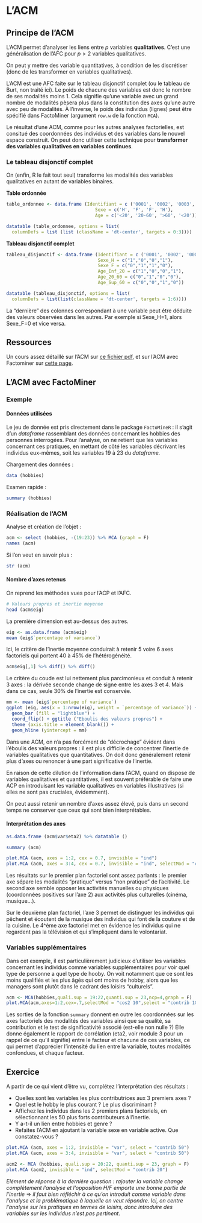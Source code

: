 # L'ACM

## Principe de l'ACM

L'ACM permet d'analyser les liens entre $p$ variables **qualitatives**. C'est une généralisation de l'AFC pour $p > 2$ variables qualitatives.

On peut y mettre des variable quantitatives, à condition de les discrétiser (donc de les transformer en variables qualitatives).

L'ACM est une AFC faite sur le tableau disjonctif complet (ou le tableau de Burt, non traité ici). Le poids de chacune des variables est donc le nombre de ses modalités moins 1. Cela signifie qu'une variable avec un grand nombre de modalités pèsera plus dans la constitution des axes qu'une autre avec peu de modalités. À l'inverse, le poids des individus (lignes) peut être spécifié dans FactoMiner (argument `row.w` de la fonction `MCA`). 

Le résultat d'une ACM, comme pour les autres analyses factorielles, est consitué des coordonnées des individus et des variables dans le nouvel espace construit. On peut donc utiliser cette technique pour **transformer des variables qualitatives en variables continues**.

### Le tableau disjonctif complet

On (enfin, R le fait tout seul) transforme les modalités des variables qualitatives en autant de variables binaires.

**Table ordonnée**
 
```r
table_ordonnee <- data.frame (Identifiant = c ('0001', '0002', '0003', '0004'),
                                 Sexe = c('H', 'F', 'F', 'H'),
                                 Age = c('<20', '20-60', '>60', '<20'))

datatable (table_ordonnee, options = list(
  columnDefs = list (list (className = 'dt-center', targets = 0:3))))
```

**Tableau disjonctif complet**

```r
tableau_disjonctif <- data.frame (Identifiant = c ('0001', '0002', '0003', '0004'),
                                  Sexe_H = c("1","0","0","1"),
                                  Sexe_F = c("0","1","1","0"),
                                  Age_Inf_20 = c("1","0","0","1"),
                                  Age_20_60 = c("0","1","0","0"),
                                  Age_Sup_60 = c("0","0","1","0"))

datatable (tableau_disjonctif, options = list(
  columnDefs = list(list(className = 'dt-center', targets = 1:6))))
```

La "dernière" des colonnes correspondant à une variable peut être déduite des valeurs observées dans les autres. Par exemple si Sexe_H=1, alors Sexe_F=0 et vice versa.

## Ressources

Un cours assez détaillé sur l'ACM sur [ce fichier pdf](https://www.math.u-bordeaux.fr/~machaven/wordpress/wp-content/uploads/2013/10/ACM.pdf), et sur l'ACM avec Factominer sur [cette page](http://factominer.free.fr/factomethods/analyse-des-correspondances-multiples.html).

## L'ACM avec FactoMiner

### Exemple

#### Données utilisées

Le jeu de donnée est pris directement dans le package `FactoMineR` : il s'agit d'un *dataframe* rassemblant des données concernant les hobbies des personnes interrogées. Pour l'analyse, on ne retient que les variables concernant ces pratiques, en mettant de côté les variables décrivant les individus eux-mêmes, soit les variables 19 à 23 du *dataframe.*

Chargement des données :

```r
data (hobbies)
```

Examen rapide :

```r
summary (hobbies)
```

### Réalisation de l'ACM

Analyse et création de l'objet :

```r
acm <- select (hobbies, -(19:23)) %>% MCA (graph = F)
names (acm)
```

Si l'on veut en savoir plus :

```r
str (acm)
```

#### Nombre d'axes retenus

On reprend les méthodes vues pour l'ACP et l'AFC.

```r
# Valeurs propres et inertie moyenne
head (acm$eig)
```

La première dimension est au-dessus des autres.

```r
eig <- as.data.frame (acm$eig)
mean (eig$`percentage of variance`)
```

Ici, le critère de l'inertie moyenne conduirait à retenir 5 voire 6 axes factoriels qui portent 40 à 45% de l'hétérogénéité. 

```r
acm$eig[,1] %>% diff() %>% diff()
```

Le critère du coude est lui nettement plus parcimonieux et conduit à retenir 3 axes : la dérivée seconde change de signe entre les axes 3 et 4. Mais dans ce cas, seule 30% de l'inertie est conservée.

```r
mm <- mean (eig$`percentage of variance`)
ggplot (eig, aes(x = 1:nrow(eig), weight = `percentage of variance`)) +
  geom_bar (fill = "lightblue") + 
  coord_flip() + ggtitle ("Eboulis des valeurs propres") + 
  theme (axis.title = element_blank()) +
  geom_hline (yintercept = mm)
```

Dans une ACM, on n'a pas forcément de "décrochage" évident dans l'éboulis des valeurs propres : il est plus difficile de concentrer l'inertie de variables qualitatives que quantitatives. On doit donc généralement retenir plus d'axes ou renoncer à une part significative de l'inertie.

En raison de cette dilution de l'information dans l'ACM, quand on dispose de variables qualitatives et quantitatives, il est souvent préférable de faire une ACP en introduisant les variable qualitatives en variables illustratives (si elles ne sont pas cruciales, évidemment).

On peut aussi retenir un nombre d'axes assez élevé, puis dans un second temps ne conserver que ceux qui sont bien interprétables.

#### Interprétation des axes

```r
as.data.frame (acm$var$eta2) %>% datatable ()
```


```r
summary (acm)

plot.MCA (acm, axes = 1:2, cex = 0.7, invisible = "ind")
plot.MCA (acm, axes = 3:4, cex = 0.7, invisible = "ind", selectMod = "cos2 15")
```

Les résultats sur le premier plan factoriel sont assez parlants : le premier axe sépare les modalités "pratique" versus "non pratique" de l'acitivité. Le second axe semble opposer les activités manuelles ou physiques (coordonnées positives sur l'axe 2) aux activités plus culturelles (cinéma, musique...).

Sur le deuxième plan factoriel, l'axe 3 permet de distinguer les individus qui pêchent et écoutent de la musique des individus qui font de la couture et de la cuisine. Le 4^ème axe factoriel met en évidence les individus qui ne regardent pas la télévision et qui s'impliquent dans le volontariat.

### Variables supplémentaires

Dans cet exemple, il est particulièrement judicieux d'utiliser les variables concernant les individus comme variables supplémentaires pour voir quel type de personne a quel type de hooby. On voit notamment que ce sont les moins qualifiés et les plus âgés qui ont moins de hobby, alors que les managers sont plutôt dans le cadrant des loisirs "culturels".

```r
acm <- MCA(hobbies,quali.sup = 19:22,quanti.sup = 23,ncp=4,graph = F)
plot.MCA(acm,axes=1:2,cex=.7,selectMod = "cos2 10",select = "contrib 10", invisible = "ind")
```

Les sorties de la fonction `summary` donnent en outre les coordonnées sur les axes factoriels des modalités des variables ainsi que sa qualité, sa contribution et le test de significativité associé (est-elle non nulle ?)
Elle donne également le rapport de corrélation (eta2, voir module 3 pour un rappel de ce qu'il signifie) entre le facteur et chacune de ces variables, ce qui permet d'apprécier l'intensité du lien entre la variable, toutes modalités confondues, et chaque facteur.


## Exercice 

A partir de ce qui vient d'être vu, complétez l'interprétation des résultats :

- Quelles sont les variables les plus contributrices aux 3 premiers axes ?
- Quel est le hobby le plus courant ? Le plus discriminant ?
- Affichez les individus dans les 2 premiers plans factoriels, en sélectionnant les 50 plus forts contributeurs à l'inertie.
- Y a-t-il un lien entre hobbies et genre ?
- Refaites l'ACM en ajoutant la variable sexe en variable active. Que constatez-vous ?

```r
plot.MCA (acm, axes = 1:2, invisible = "var", select = "contrib 50")
plot.MCA (acm, axes = 3:4, invisible = "var", select = "contrib 50")

acm2 <- MCA (hobbies, quali.sup = 20:22, quanti.sup = 23, graph = F)
plot.MCA (acm2, invisible = "ind", selectMod = "contrib 20")
```

*Elément de réponse à la dernière question : rajouter la variable change complètement l'analyse et l'opposition H/F emporte une bonne partie de l'inertie* $\Rightarrow$ *il faut bien réfléchir à ce qu'on introduit comme variable dans l'analyse et la problématique à laquelle on veut répondre. Ici, on centre l'analyse sur les pratiques en termes de loisirs, donc introduire des variables sur les individus n'est pas pertinent*.
